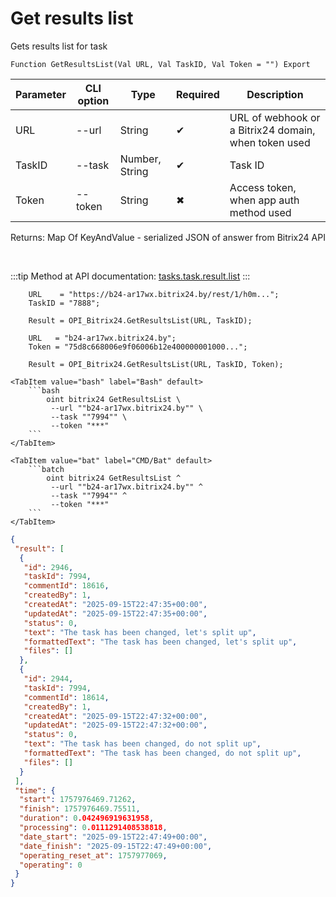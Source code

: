 ﻿---
sidebar_position: 6
description: Get results list and other functions to work with Bitrix24 in the Open Integration Package, a free open-source integration library for 1C:Enterprise 8, OneScript and CLI
keywords: [1C, 1С, 1С:Enterprise, 1С:Enterprise 8.3, API, Integration, Services, Exchange, OneScript, CLI, Bitrix24]
---


# Get results list
 Gets results list for task



`Function GetResultsList(Val URL, Val TaskID, Val Token = "") Export`

  | Parameter | CLI option | Type | Required | Description |
  |-|-|-|-|-|
  | URL | --url | String | &#x2714; | URL of webhook or a Bitrix24 domain, when token used |
  | TaskID | --task | Number, String | &#x2714; | Task ID |
  | Token | --token | String | &#x2716; | Access token, when app auth method used |

  
  Returns:  Map Of KeyAndValue - serialized JSON of answer from Bitrix24 API

<br/>

:::tip
Method at API documentation: [tasks.task.result.list](https://dev.1c-bitrix.ru/rest_help/tasks/task/tasks/tasks_task_result.list.php)
:::
<br/>



```bsl title="1C:Enterprise/OneScript code example"
    URL    = "https://b24-ar17wx.bitrix24.by/rest/1/h0m...";
    TaskID = "7888";

    Result = OPI_Bitrix24.GetResultsList(URL, TaskID);

    URL   = "b24-ar17wx.bitrix24.by";
    Token = "75d8c668006e9f06006b12e400000001000...";

    Result = OPI_Bitrix24.GetResultsList(URL, TaskID, Token);
```
 

 <Tabs>
  
    <TabItem value="bash" label="Bash" default>
        ```bash
            oint bitrix24 GetResultsList \
             --url ""b24-ar17wx.bitrix24.by"" \
             --task ""7994"" \
             --token "***"
        ```
    </TabItem>
  
    <TabItem value="bat" label="CMD/Bat" default>
        ```batch
            oint bitrix24 GetResultsList ^
             --url ""b24-ar17wx.bitrix24.by"" ^
             --task ""7994"" ^
             --token "***"
        ```
    </TabItem>
</Tabs>


```json title="Result"
{
 "result": [
  {
   "id": 2946,
   "taskId": 7994,
   "commentId": 18616,
   "createdBy": 1,
   "createdAt": "2025-09-15T22:47:35+00:00",
   "updatedAt": "2025-09-15T22:47:35+00:00",
   "status": 0,
   "text": "The task has been changed, let's split up",
   "formattedText": "The task has been changed, let's split up",
   "files": []
  },
  {
   "id": 2944,
   "taskId": 7994,
   "commentId": 18614,
   "createdBy": 1,
   "createdAt": "2025-09-15T22:47:32+00:00",
   "updatedAt": "2025-09-15T22:47:32+00:00",
   "status": 0,
   "text": "The task has been changed, do not split up",
   "formattedText": "The task has been changed, do not split up",
   "files": []
  }
 ],
 "time": {
  "start": 1757976469.71262,
  "finish": 1757976469.75511,
  "duration": 0.042496919631958,
  "processing": 0.0111291408538818,
  "date_start": "2025-09-15T22:47:49+00:00",
  "date_finish": "2025-09-15T22:47:49+00:00",
  "operating_reset_at": 1757977069,
  "operating": 0
 }
}
```
